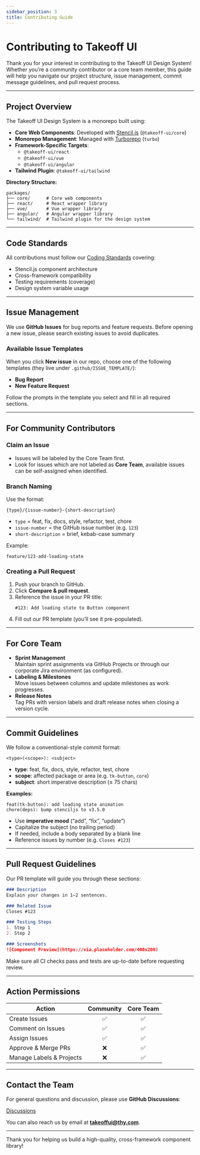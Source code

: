 ```yaml
---
sidebar_position: 3
title: Contributing Guide
---
```


# Contributing to Takeoff UI

Thank you for your interest in contributing to the Takeoff UI Design System! Whether you’re a community contributor or a core team member, this guide will help you navigate our project structure, issue management, commit message guidelines, and pull request process.

---

## Project Overview

The Takeoff UI Design System is a monorepo built using:

- **Core Web Components**: Developed with [Stencil.js](https://stenciljs.com/) (`@takeoff-ui/core`)
- **Monorepo Management**: Managed with [Turborepo](https://turbo.build/) (`turbo`)
- **Framework-Specific Targets**:
  - `@takeoff-ui/react`
  - `@takeoff-ui/vue`
  - `@takeoff-ui/angular`
- **Tailwind Plugin**: `@takeoff-ui/tailwind`

**Directory Structure:**
```plaintext
packages/
├── core/      # Core web components
├── react/     # React wrapper library
├── vue/       # Vue wrapper library
├── angular/   # Angular wrapper library
└── tailwind/  # Tailwind plugin for the design system
```
---

## Code Standards

All contributions must follow our [Coding Standards](/docs/Coding-Standards) covering:

- Stencil.js component architecture
- Cross-framework compatibility
- Testing requirements (coverage)
- Design system variable usage

---

## Issue Management

We use **GitHub Issues** for bug reports and feature requests. Before opening a new issue, please search existing issues to avoid duplicates.

### Available Issue Templates

When you click **New issue** in our repo, choose one of the following templates (they live under `.github/ISSUE_TEMPLATE/`):

- **Bug Report**
- **New Feature Request**

Follow the prompts in the template you select and fill in all required sections.

---

## For Community Contributors

### Claim an Issue

- Issues will be labeled by the Core Team first.
- Look for issues which are not labeled as **Core Team**, available issues can be self-assigned when identified.

### Branch Naming

Use the format:
```plaintext
{type}/{issue-number}-{short-description}
```
- `type` = feat, fix, docs, style, refactor, test, chore  
- `issue-number` = the GitHub issue number (e.g. `123`)  
- `short-description` = brief, kebab-case summary  

Example:  
```plaintext
feature/123-add-loading-state
```

### Creating a Pull Request

1. Push your branch to GitHub.
2. Click **Compare & pull request**.
3. Reference the issue in your PR title:  
   ```plaintext
   #123: Add loading state to Button component
   ```
4. Fill out our PR template (you’ll see it pre-populated).

---

## For Core Team

- **Sprint Management**  
    Maintain sprint assignments via GitHub Projects or through our corporate Jira environment (as configured).
- **Labeling & Milestones**  
  Move issues between columns and update milestones as work progresses.
- **Release Notes**  
  Tag PRs with version labels and draft release notes when closing a version cycle.

---

## Commit Guidelines

We follow a conventional-style commit format:

```plaintext
<type>(<scope>): <subject>
```

- **type**: feat, fix, docs, style, refactor, test, chore  
- **scope**: affected package or area (e.g. `tk-button`, `core`)  
- **subject**: short imperative description (≤ 75 chars)  

**Examples:**
```plaintext
feat(tk-button): add loading state animation
chore(deps): bump stenciljs to v3.5.0
```

- Use **imperative mood** (“add”, “fix”, “update”)
- Capitalize the subject (no trailing period)
- If needed, include a body separated by a blank line
- Reference issues by number (e.g. `Closes #123`)

---

## Pull Request Guidelines

Our PR template will guide you through these sections:

```markdown
### Description
Explain your changes in 1–2 sentences.

### Related Issue
Closes #123

### Testing Steps
1. Step 1
2. Step 2

### Screenshots
![Component Preview](https://via.placeholder.com/400x200)
```

Make sure all CI checks pass and tests are up-to-date before requesting review.

---

## Action Permissions

| Action                    | Community | Core Team |
|---------------------------|:---------:|:---------:|
| Create Issues             | ✅        | ✅        |
| Comment on Issues         | ✅        | ✅        |
| Assign Issues             | ✅        | ✅        |
| Approve & Merge PRs       | ❌        | ✅        |
| Manage Labels & Projects  | ❌        | ✅        |

---

## Contact the Team

For general questions and discussion, please use **GitHub Discussions**:

[Discussions](https://github.com/turkishtechnology/takeoff-ui/discussions)

You can also reach us by email at **takeoffui@thy.com**.

---

Thank you for helping us build a high-quality, cross-framework component library!
